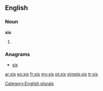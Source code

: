 ==English==

===Noun===
'''xis'''

# {{plural of|[[xi]]}}

===Anagrams===
* [[six#English|six]]

[[Category:English plurals]]

[[ar:xis]]
[[eo:xis]]
[[fr:xis]]
[[my:xis]]
[[pt:xis]]
[[simple:xis]]
[[tr:xis]]